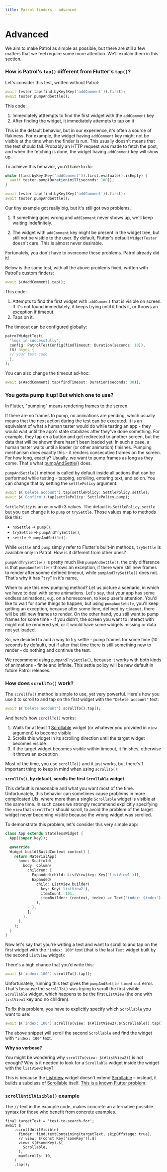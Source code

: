 ```yaml
---
title: Patrol finders - advanced
---
```


# Advanced

We aim to make Patrol as simple as possible, but there are still a few matters
that we feel require some more attention. We'll explain them in this section.

### How is Patrol's `tap()` different from Flutter's `tap()`?

Let's consider this test, written without Patrol:

```dart
await tester.tap(find.byKey(Key('addComment')).first);
await tester.pumpAndSettle();
```

This code:

1. Immediately atttempts to find the first widget with the `addComment` key
2. After finding the widget, it immediately attempts to tap on it

This is the default behavior, but in our experience, it's often a source of
flakiness. For example, the widget having `addComment` key might not be visible
at the time when the finder is run. This usually doesn't means that the test
should fail. Probably an HTTP request was made to fetch the post, and when the
fetching is done, the widget having `addComment` key will show up.

To achieve this behavior, you'd have to do:

```dart
while (find.byKey(Key('addComment')).first.evaluate().isEmpty) {
  await tester.pump(Duration(milliseconds: 100));
}

await tester.tap(find.byKey(Key('addComment')).first);
await tester.pumpAndSettle();
```

Our tiny example got really big, but it's still got two problems.

1.  If something goes wrong and `addComment` never shows up, we'll keep waiting
    indefinitely.

2.  The widget with `addComment` key might be present in the widget tree, but
    still not be visible to the user. By default, Flutter's default
    `WidgetTester` doesn't care. This is almost never desirable.

Fortunately, you don't have to overcome these problems. Patrol already did it!

Below is the same test, with all the above problems fixed, written with Patrol's
custom finders:

```dart
await $(#addComment).tap();
```

This code:

1. Attempts to find the first widget with `addComment` that is visible on
   screen. If it's not found immediately, it keeps trying until it finds it, or
   throws an exception if timeout.
2. Taps on it.

The timeout can be configured globally:

```dart
patrolWidgetTest(
  'logs in successfully',
  config: PatrolTestConfig(findTimeout: Duration(seconds: 10)),
  ($) async {
  // your test code
  },
);
```

You can also change the timeout ad-hoc:

```dart
await $(#addComment).tap(findTimeout: Duration(seconds: 30));
```

### You gotta pump it up! But which one to use?

In Flutter, "pumping" means rendering frames to the screen.

If there are no frames to pump, no animations are pending, which usually means
that the next action during the test can be executed. It is an equivalent of
what a human tester would do while testing an app - they would wait until the
app's state stabilizes after they've done something. For example, they tap on a
button and get redirected to another screen, but the data that will be shown
there hasn't been loaded yet. In such a case, a human tester waits until a
loader (or other animation) finishes. Pumping mechanism does exactly this - it
renders consecutive frames on the screen. For how long, exactly? Usually, we
want to pump frames as long as they come. That's what [pumpAndSettle()] does.

`pumpAndSettle()` method is called by default inside all actions that can be
performed while testing - tapping, scrolling, entering text, and so on. You can
change that by setting the `settlePolicy` argument:

```dart
await $('Delete account').tap(settlePolicy: SettlePolicy.settle);
await $('Confirm').tap(settlePolicy: SettlePolicy.pump);
```

`SettlePolicy` is an `enum` with 3 values. The default is `SettlePolicy.settle`
but you can change it to `pump` or `trySettle`. Those values map to methods like this:
 - `noSettle` -> `pump()`,
 - `trySettle` -> `pumpAndTrySettle()`,
 - `settle` -> `pumpAndSettle()`.

While `settle` and `pump` simply refer to Flutter's built-in methods,
`trySettle` is available only in Patrol. How is it different from other ones?

`pumpAndTrySettle()` is pretty much like `pumpAndSettle()`, the only difference
is that `pumpAndSettle()` throws an exception, if there were still new frames to
render after sonme defined timeout, while `pumpAndTrySettle()` does not. That's
why it has "`try`" in it's name.

When to use this new pumping method? Let us picture a scenario, in which we have
to deal with some animations. Let's say, that your app has some endless
animations, e.g. on a homescreen, to keep user's attention. You'd like to wait
for some things to happen, but using `pumpAndSettle`, you'll keep getting an
exception, because after some time, defined by `timeout`, there will be still
new frames to render. On the other hand, you still want to pump frames for some
time - if you didn't, the screen you want to interact with might not be rendered
yet, or it would have some widgets missing or data not yet loaded.

So, we decided to add a way to try settle - pump frames for some time (10
seconds by default), but if after that time there is still something new to
render - do nothing and continue the test.

We recommend using `pumpAndTrySettle()`, because it works with both kinds of
animations - finite and infinite. This settle policy will be new default in
future Patrol releases.

### How does `scrollTo()` work?

The `scrollTo()` method is simple to use, yet very powerful. Here's how you use
it to scroll to and tap on the first widget with the `"Delete account"` text:

```dart
await $('Delete account').scrollTo().tap();
```

And here's how `scrollTo()` works:

1. Waits for at least 1 [Scrollable] widget (or whatever you provided in 
   `view` argument) to become visible
2. Scrolls this widget in its scrolling direction until the target
   widget becomes visible
3. If the target widget becomes visible within timeout, it finishes, otherwise
   it throws an exception

Most of the time, you use `scrollTo()` and it just works, but there's 1
important thing to keep in mind when using `scrollTo()`:

**`scrollTo()`, by default, scrolls the first `Scrollable` widget**

This default is reasonable and what you want most of the time. Unfortunately,
this behavior can sometimes cause problems in more complicated UIs, where more
than a single `Scrollable` widget is visible at the same time. In such cases we
strongly recommend explicitly specifying the `view` that `scrollTo()`
should scroll, to avoid the problem of the target widget never becoming visible
because the wrong widget was scrolled.

To demonstrate this problem, let's consider this very simple app:

```dart
class App extends StatelessWidget {
  App({super.key});

  @override
  Widget build(BuildContext context) {
    return MaterialApp(
      home: Scaffold(
        body: Column(
          children: [
            Expanded(child: ListView(key: Key('listView1'))),
            Expanded(
              child: ListView.builder(
                key: Key('listView2'),
                itemCount: 101,
                itemBuilder: (context, index) => Text('index: $index'),
              ),
            ),
          ],
        ),
      ),
    );
  }
}
```

Now let's say that you're writing a test and want to scroll to and tap on the
first widget with the `"index: 100"` text (that is the last `Text` widget built
by the second `ListView` widget):

There's a high chance that you'd write this:

```dart
await $('index: 100').scrollTo().tap();
```

Unfortunately, running this test gives the `pumpAndSettle timed out` error.
That's because the `scrollTo()` was trying to scroll the first visible
`Scrollable` widget, which happens to be the first `ListView` (the one with
`listView1` key and no children).

To fix this problem, you have to explicitly specify which `Scrollable` you want
to use:

```dart
await $('index: 100').scrollTo(view: $(#listView2).$(Scrollable)).tap();
```

The above snippet will scroll the second `Scrollable` and find the widget with
`"index: 100"` text.

**Why so verbose?**

You might be wondering why `scrollTo(view: $(#listView2))` is not enough?
Why is it needed to look for a `Scrollable` widget inside the widget with the
`listView2` key?

This is because the [ListView] widget doesn't extend [Scrollable] – instead, it
builds a subclass of [Scrollable] itself. [This is a known Flutter
problem](https://github.com/flutter/flutter/issues/88762).

[listview]: https://api.flutter.dev/flutter/widgets/ListView-class.html
[scrollable]: https://api.flutter.dev/flutter/widgets/Scrollable-class.html
[pumpAndSettle()]: https://api.flutter.dev/flutter/flutter_test/WidgetTester/pumpAndSettle.html

### `scrollUntilVisible()` example

The `//` text in the example code, makes concrete an alternative possible syntax
 for those who benefit from concrete examples.
```
final targetText = 'text-to-search-for';
await $
    .scrollUntilVisible(
      finder: find.textContaining(targetText, skipOffstage: true),
      // view: $(const Key('someKey')).$(
      view: $(#someKey).$(
        Scrollable,
      ),
      maxScrolls: 10,
    )
    .tap();
```
